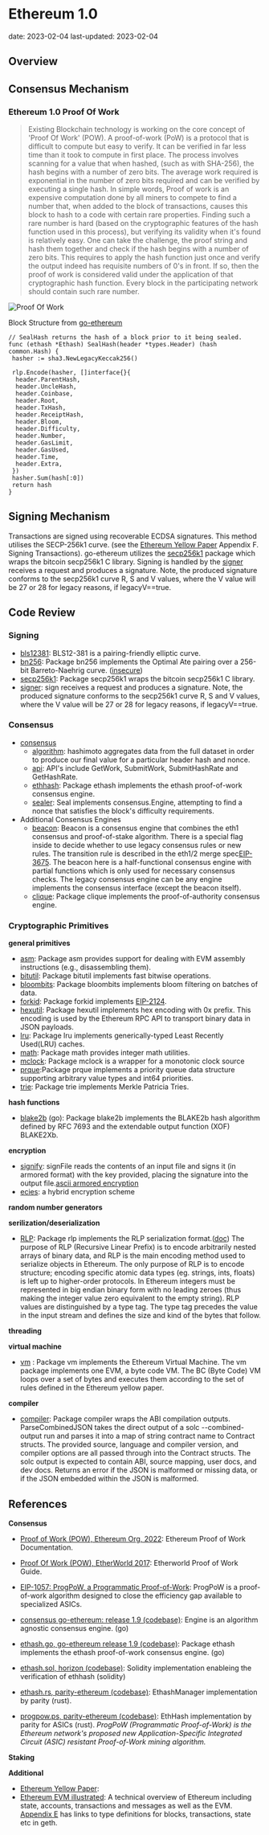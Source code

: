 # Ethereum 1.0

date: 2023-02-04
last-updated: 2023-02-04

## Overview

## Consensus Mechanism

### Ethereum 1.0 Proof Of Work

> Existing Blockchain technology is working on the core concept of 'Proof Of Work' (POW). A proof-of-work (PoW) is a protocol that is difficult to compute but easy to verify. It can be verified in far less time than it took to compute in first place. The process involves scanning for a value that when hashed, (such as with SHA-256), the hash begins with a number of zero bits. The average work required is exponential in the number of zero bits required and can be verified by executing a single hash. In simple words, Proof of work is an expensive computation done by all miners to compete to find a number that, when added to the block of transactions, causes this block to hash to a code with certain rare properties. Finding such a rare number is hard (based on the cryptographic features of the hash function used in this process), but verifying its validity when it's found is relatively easy. One can take the challenge, the proof string and hash them together and check if the hash begins with a number of zero bits. This requires to apply the hash function just once and verify the output indeed has requisite numbers of 0's in front. If so, then the proof of work is considered valid under the application of that cryptographic hash function. Every block in the participating network should contain such rare number.

![Proof Of Work](/assets/research/pow.png "Proof Of Work")

Block Structure from [go-ethereum](https://github.com/ethereum/go-ethereum/blob/release/1.9/consensus/ethash/consensus.go)

```
// SealHash returns the hash of a block prior to it being sealed.
func (ethash *Ethash) SealHash(header *types.Header) (hash common.Hash) {
 hasher := sha3.NewLegacyKeccak256()

 rlp.Encode(hasher, []interface{}{
  header.ParentHash,
  header.UncleHash,
  header.Coinbase,
  header.Root,
  header.TxHash,
  header.ReceiptHash,
  header.Bloom,
  header.Difficulty,
  header.Number,
  header.GasLimit,
  header.GasUsed,
  header.Time,
  header.Extra,
 })
 hasher.Sum(hash[:0])
 return hash
}
```

## Signing Mechanism

Transactions are signed using recoverable ECDSA signatures. This method utilises the SECP-256k1 curve. (see the [Ethereum Yellow Paper](https://ethereum.github.io/yellowpaper/paper.pdf) Appendix F. Signing Transactions). go-ethereum utilizes the [secp256k1](https://github.com/ethereum/go-ethereum/tree/master/crypto/secp256k1) package which wraps the bitcoin secp256k1 C library. Signing is handled by the [signer](https://github.com/ethereum/go-ethereum/tree/master/signer) receives a request and produces a signature. Note, the produced signature conforms to the secp256k1 curve R, S and V values, where the V value will be 27 or 28 for legacy reasons, if legacyV==true.

## Code Review

### Signing

- [bls12381](https://github.com/ethereum/go-ethereum/tree/master/crypto/bls12381): BLS12-381 is a pairing-friendly elliptic curve.
- [bn256](https://github.com/ethereum/go-ethereum/tree/master/crypto/bn256): Package bn256 implements the Optimal Ate pairing over a 256-bit Barreto-Naehrig curve. ([insecure](https://moderncrypto.org/mail-archive/curves/2016/000740.html))
- [secp256k1](https://github.com/ethereum/go-ethereum/tree/master/crypto/secp256k1): Package secp256k1 wraps the bitcoin secp256k1 C library.
- [signer](https://github.com/ethereum/go-ethereum/tree/master/signer): sign receives a request and produces a signature. Note, the produced signature conforms to the secp256k1 curve R, S and V values, where the V value will be 27 or 28 for legacy reasons, if legacyV==true.

### Consensus

- [consensus](https://github.com/ethereum/go-ethereum/tree/master/consensus)
  - [algorithm](https://github.com/ethereum/go-ethereum/blob/master/consensus/ethash/algorithm.go): hashimoto aggregates data from the full dataset in order to produce our final value for a particular header hash and nonce.
  - [api](https://github.com/ethereum/go-ethereum/blob/master/consensus/ethash/api.go): API's include GetWork, SubmitWork, SubmitHashRate and GetHashRate.
  - [ethhash](https://github.com/ethereum/go-ethereum/tree/master/consensus): Package ethash implements the ethash proof-of-work consensus engine.
  - [sealer](https://github.com/ethereum/go-ethereum/blob/master/consensus/ethash/sealer.go): Seal implements consensus.Engine, attempting to find a nonce that satisfies the block's difficulty requirements.
- Additional Consensus Engines
  - [beacon](https://github.com/ethereum/go-ethereum/tree/master/consensus/beacon): Beacon is a consensus engine that combines the eth1 consensus and proof-of-stake algorithm. There is a special flag inside to decide whether to use legacy consensus rules or new rules. The transition rule is described in the eth1/2 merge spec[EIP-3675](https://github.com/ethereum/EIPs/blob/master/EIPS/eip-3675.md). The beacon here is a half-functional consensus engine with partial functions which is only used for necessary consensus checks. The legacy consensus engine can be any engine implements the consensus interface (except the beacon itself).
  - [clique](https://github.com/ethereum/go-ethereum/blob/master/consensus/clique/clique.go): Package clique implements the proof-of-authority consensus engine.

### Cryptographic Primitives

**general primitives**

- [asm](https://github.com/ethereum/go-ethereum/tree/master/core/asm): Package asm provides support for dealing with EVM assembly instructions (e.g., disassembling them).
- [bitutil](https://github.com/ethereum/go-ethereum/tree/master/common/bitutil): Package bitutil implements fast bitwise operations.
- [bloombits](https://github.com/ethereum/go-ethereum/tree/master/core/bloombits): Package bloombits implements bloom filtering on batches of data.
- [forkid](https://github.com/ethereum/go-ethereum/tree/master/core/forkid): Package forkid implements [EIP-2124](https://eips.ethereum.org/EIPS/eip-2124).
- [hexutil](https://github.com/ethereum/go-ethereum/tree/master/common/hexutil): Package hexutil implements hex encoding with 0x prefix. This encoding is used by the Ethereum RPC API to transport binary data in JSON payloads.
- [lru](https://github.com/ethereum/go-ethereum/tree/master/common/lru): Package lru implements generically-typed Least Recently Used(LRU) caches.
- [math](https://github.com/ethereum/go-ethereum/tree/master/common/math): Package math provides integer math utilities.
- [mclock](https://github.com/ethereum/go-ethereum/tree/master/common/mclock): Package mclock is a wrapper for a monotonic clock source
- [prque](https://github.com/ethereum/go-ethereum/tree/master/common/prque):Package prque implements a priority queue data structure supporting arbitrary value types and int64 priorities.
- [trie](https://github.com/ethereum/go-ethereum/tree/master/trie): Package trie implements Merkle Patricia Tries.

**hash functions**

- [blake2b](https://github.com/ethereum/go-ethereum/tree/master/crypto/blake2b) (go): Package blake2b implements the BLAKE2b hash algorithm defined by RFC 7693 and the extendable output function (XOF) BLAKE2Xb.

**encryption**

- [signify](https://github.com/ethereum/go-ethereum/tree/master/crypto/signify): signFile reads the contents of an input file and signs it (in armored format) with the key provided, placing the signature into the output file.[ascii armored encryption](https://www.rfc-editor.org/rfc/pdfrfc/rfc4880.txt.pdf)
- [ecies](https://github.com/ethereum/go-ethereum/tree/master/crypto/ecies): a hybrid encryption scheme

**random number generators**

**serilization/deserialization**

- [RLP](https://github.com/ethereum/go-ethereum/tree/master/rlp): Package rlp implements the RLP serialization format.([doc](https://github.com/ethereum/go-ethereum/blob/master/rlp/doc.go)) The purpose of RLP (Recursive Linear Prefix) is to encode arbitrarily nested arrays of binary data, and RLP is the main encoding method used to serialize objects in Ethereum.
  The only purpose of RLP is to encode structure; encoding specific atomic data types (eg.
  strings, ints, floats) is left up to higher-order protocols. In Ethereum integers must be
  represented in big endian binary form with no leading zeroes (thus making the integer
  value zero equivalent to the empty string). RLP values are distinguished by a type tag. The type tag precedes the value in the input stream and defines the size and kind of the bytes that follow.

**threading**

**virtual machine**

- [vm](https://github.com/ethereum/go-ethereum/tree/master/core/vm) : Package vm implements the Ethereum Virtual Machine. The vm package implements one EVM, a byte code VM. The BC (Byte Code) VM loops over a set of bytes and executes them according to the set of rules defined in the Ethereum yellow paper.

**compiler**

- [compiler](https://github.com/ethereum/go-ethereum/tree/master/common/compiler): Package compiler wraps the ABI compilation outputs. ParseCombinedJSON takes the direct output of a solc --combined-output run and parses it into a map of string contract name to Contract structs. The provided source, language and compiler version, and compiler options are all passed through into the Contract structs. The solc output is expected to contain ABI, source mapping, user docs, and dev docs. Returns an error if the JSON is malformed or missing data, or if the JSON embedded within the JSON is malformed.

## References

**Consensus**

- [Proof of Work (POW), Ethereum Org, 2022](https://ethereum.org/en/developers/docs/consensus-mechanisms/pow/): Ethereum Proof of Work Documentation.
- [Proof Of Work (POW), EtherWorld 2017](https://etherworld.co/2017/04/16/proof-of-work-pow/): Etherworld Proof of Work Guide.
- [EIP-1057: ProgPoW, a Programmatic Proof-of-Work](https://eips.ethereum.org/EIPS/eip-1057): ProgPoW is a proof-of-work algorithm designed to close the efficiency gap available to specialized ASICs.

- [consensus go-ethereum: release 1.9 (codebase)](https://github.com/ethereum/go-ethereum/blob/release/1.9/consensus/consensus.go): Engine is an algorithm agnostic consensus engine. (go)
- [ethash.go, go-ethereum release 1.9 (codebase)](https://github.com/ethereum/go-ethereum/blob/release/1.9/consensus/ethash/ethash.go): Package ethash implements the ethash proof-of-work consensus engine. (go)
- [ethash.sol, horizon (codebase)](https://github.com/johnwhitton/horizon/blob/refactorV2/contracts/ethash/ethash.sol): Solidity implementation enableing the verification of ethhash (solidity)
- [ethash.rs, parity-ethereum (codebase)](https://github.com/openethereum/parity-ethereum/blob/v2.7.2-stable/ethash/src/lib.rs): EthashManager implementation by parity (rust).
- [progpow.ps, parity-ethereum (codebase)](https://github.com/openethereum/parity-ethereum/blob/v2.7.2-stable/ethash/src/progpow.rs): EthHash implementation by parity for ASICs (rust). _ProgPoW (Programmatic Proof-of-Work) is the Ethereum network's proposed new Application-Specific Integrated Circuit (ASIC) resistant Proof-of-Work mining algorithm._

**Staking**

**Additional**

- [Ethereum Yellow Paper](https://ethereum.github.io/yellowpaper/paper.pdf):
- [Ethereum EVM illustrated](https://takenobu-hs.github.io/downloads/ethereum_evm_illustrated.pdf): A technical overview of Ethereum including state, accounts, transactions and messages as well as the EVM. [Appendix E](#appendix-e-data-structures) has links to type definitions for blocks, transactions, state etc in geth.
